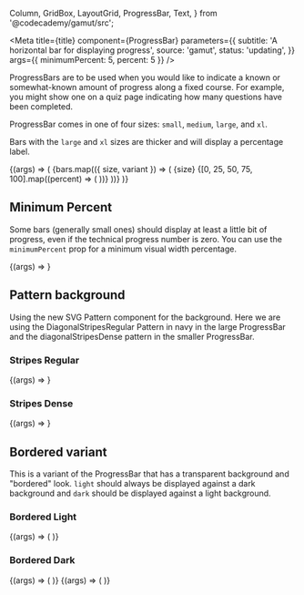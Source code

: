   Column,
  GridBox,
  LayoutGrid,
  ProgressBar,
  Text,
} from '@codecademy/gamut/src';


<Meta
  title={title}
  component={ProgressBar}
  parameters={{
    subtitle: 'A horizontal bar for displaying progress',
    source: 'gamut',
    status: 'updating',
  }}
  args={{ minimumPercent: 5, percent: 5 }}
/>

ProgressBars are to be used when you would like to indicate a known or
somewhat-known amount of progress along a fixed course. For example, you
might show one on a quiz page indicating how many questions have been
completed.

ProgressBar comes in one of four sizes: `small`, `medium`, `large`, and `xl`.

Bars with the `large` and `xl` sizes are thicker and will display a
percentage label.

<Canvas>
  <Story name="ProgressBar">
    {(args) => (
      <LayoutGrid gap={16}>
        {bars.map(({ size, variant }) => (
          <Column key={[size, variant].join()} size={{ md: 6, lg: 3 }}>
            <Text variant="title-sm" textTransform="capitalize">
              {size}
            </Text>
            {[0, 25, 50, 75, 100].map((percent) => (
              <GridBox alignContent="center" height={48}>
                <ProgressBar size={size} percent={percent} variant={variant} />
              </GridBox>
            ))}
          </Column>
        ))}
      </LayoutGrid>
    )}
  </Story>
</Canvas>

<PropsTable story="ProgressBar" />

## Minimum Percent

Some bars (generally small ones) should display at least a little bit of
progress, even if the technical progress number is zero. You can use the
`minimumPercent` prop for a minimum visual width percentage.

<Canvas>
  <Story name="Minimum Percentage">{(args) => <ProgressBar {...args} />}</Story>
</Canvas>

## Pattern background

Using the new SVG Pattern component for the background. Here we are using the DiagonalStripesRegular Pattern in navy in the large ProgressBar and the diagonalStripesDense pattern in the smaller ProgressBar.

### Stripes Regular

<Canvas column={2}>
  <Story
    name="Stripe - Regular"
    args={{
      pattern: 'diagonalStripesRegular',
      size: 'large',
      percent: 50,
      variant: 'yellow',
    }}
  >
    {(args) => <ProgressBar {...args} />}
  </Story>
</Canvas>

### Stripes Dense

<Canvas>
  <Story
    name="Stripe - Dense"
    args={{
      size: 'medium',
      pattern: 'diagonalStripesDense',
      percent: 33,
      variant: 'blue',
    }}
  >
    {(args) => <ProgressBar {...args} />}
  </Story>
</Canvas>

## Bordered variant

This is a variant of the ProgressBar that has a transparent background and "bordered" look. `light` should always be displayed against a dark background and `dark` should be displayed against a light background.

### Bordered Light

<Canvas column={2}>
  <Story
    name="Dark"
    args={{
      percent: 50,
      variant: 'dark',
      bordered: true,
    }}
  >
    {(args) => (
      <GridBox alignContent="center" height="8rem" bg="navy" p={32}>
        <ProgressBar {...args} />
      </GridBox>
    )}
  </Story>
</Canvas>

### Bordered Dark

<Canvas column={2}>
  <Story
    name="Bordered - Light"
    args={{
      percent: 42,
      variant: 'light',
      medium: 'large',
      bordered: true,
    }}
  >
    {(args) => (
      <GridBox
        alignContent="center"
        height="8rem"
        bg="palePink"
        border={1}
        p={32}
      >
        <ProgressBar {...args} />
      </GridBox>
    )}
  </Story>
</Canvas>

<Canvas column={2}>
  <Story
    name="Bordered - Light - Large"
    args={{
      pattern: 'diagonalStripesDense',
      percent: 71,
      variant: 'dark',
      size: 'large',
      bordered: true,
    }}
  >
    {(args) => (
      <GridBox alignContent="center" height="8rem" bg="navy" border={1} p={32}>
        <ProgressBar {...args} />
      </GridBox>
    )}
  </Story>
</Canvas>

